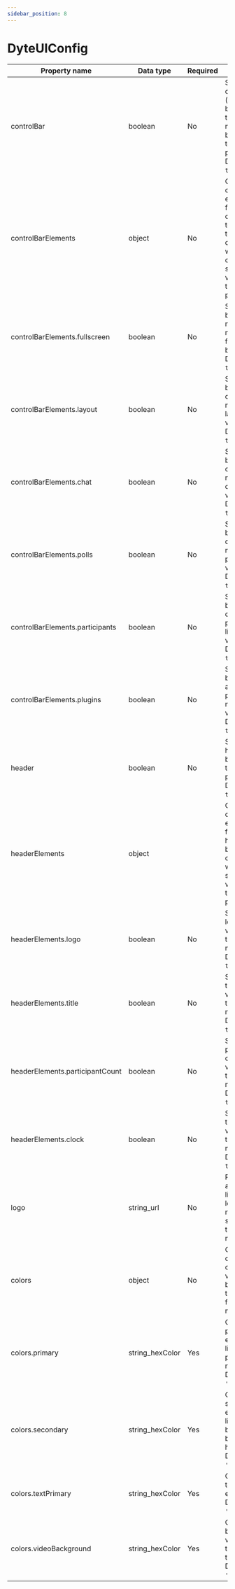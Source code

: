 ```yaml
---
sidebar_position: 8
---
```


# DyteUIConfig

| Property name                   | Data type       | Required | Use                                                                                                                            |
| ------------------------------- | --------------- | -------- | ------------------------------------------------------------------------------------------------------------------------------ |
| controlBar                      | boolean         | No       | Should the control bar (at the bottom of the meeting) be visible to the participant? Default: `true`.                          |
| controlBarElements              | object          | No       | Object containing element list from control bar to be able to customize what all controls should be visible to the participant |
| controlBarElements.fullscreen   | boolean         | No       | Should the button to make meeting fullscreen be visible? Default: `true`.                                                      |                                    |                                                   |
| controlBarElements.layout       | boolean         | No       | Should the button to change meeting layout be visible? Default: `true`.                                                        |
| controlBarElements.chat         | boolean         | No       | Should the button to open in-meeting chat be visible? Default: `true`.                                                         |
| controlBarElements.polls        | boolean         | No       | Should the button to display in-meeting polls be visible? Default: `true`.                                                     |
| controlBarElements.participants | boolean         | No       | Should the button to display participant list be visible? Default: `true`.                                                     |
| controlBarElements.plugins      | boolean         | No       | Should the button to activate plugins in a meeting be visible? Default: `true`.                                                |
| header                          | boolean         | No       | Should the header bar be visible to the participant? Default: `true`.                                                          |
| headerElements                  | object          |          | Object containing element list from header to be able to customize what all should be visible to the participant               |
| headerElements.logo             | boolean         | No       | Should a logo be visible in the meeting? Default: `true`.                                                                      |
| headerElements.title            | boolean         | No       | Should a title be visible in the meeting? Default: `true`.                                                                     |
| headerElements.participantCount | boolean         | No       | Should the participant count be visible in the meeting? Default: `true`.                                                       |
| headerElements.clock            | boolean         | No       | Should a timer be visible in the meeting? Default: `true`.                                                                     |
| logo                            | string_url      | No       | Publicly accessible link to the logo that needs to be shown in the meeting                                                     |
| colors                          | object          | No       | Object containing color values to be used as the theme for the meeting                                                         |
| colors.primary                  | string_hexColor | Yes      | Color of the primary elements like participant name box. Default: `'#2160FD'`.                                                 |
| colors.secondary                | string_hexColor | Yes      | Color of the secondary elements like control bar, control buttons, hover. Default: `'#262626'`.                                |
| colors.textPrimary              | string_hexColor | Yes      | Color of the text elements. Default: `'#EEEEEE'`.                                                                              |
| colors.videoBackground          | string_hexColor | Yes      | Color behind the video when the video is turned off. Default: `'#1A1A1A'`.                                                     |
